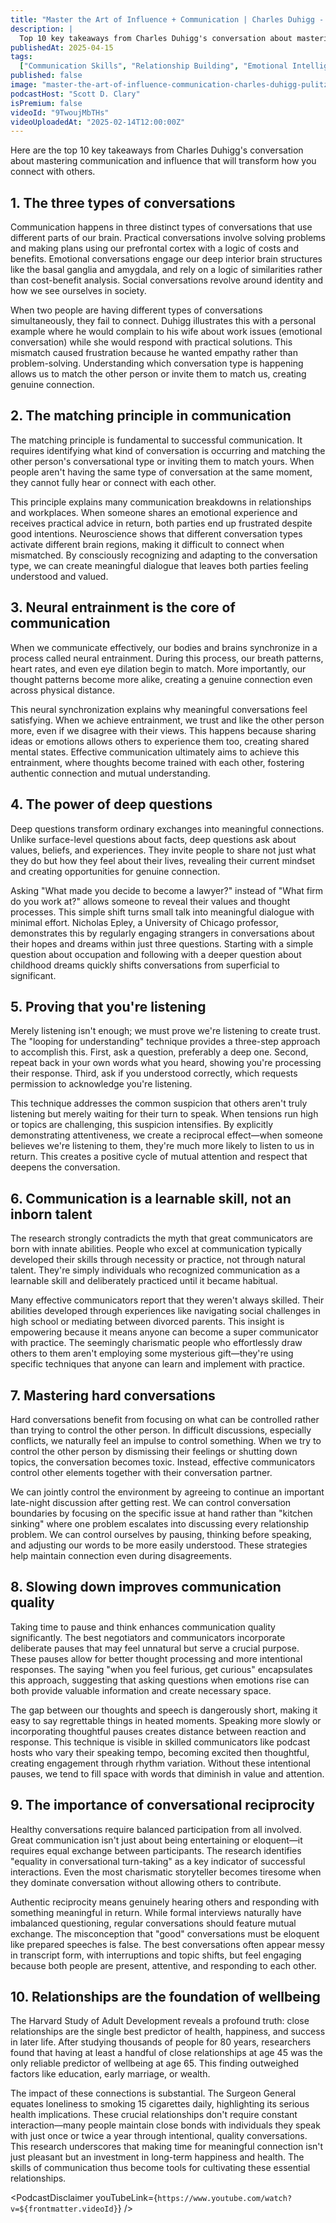 ```yaml
---
title: "Master the Art of Influence + Communication | Charles Duhigg - Pulitzer Prize-Winning Journalist"
description: |
  Top 10 key takeaways from Charles Duhigg's conversation about mastering communication and influence that will transform how you connect with others.
publishedAt: 2025-04-15
tags:
  ["Communication Skills", "Relationship Building", "Emotional Intelligence"]
published: false
image: "master-the-art-of-influence-communication-charles-duhigg-pulitzer-prize-winning-journalist.jpg"
podcastHost: "Scott D. Clary"
isPremium: false
videoId: "9TwoujMbTHs"
videoUploadedAt: "2025-02-14T12:00:00Z"
---
```



<PodcastSummaryPageLayout frontmatter={frontmatter}>

Here are the top 10 key takeaways from Charles Duhigg's conversation about mastering communication and influence that will transform how you connect with others.

## 1. The three types of conversations

Communication happens in three distinct types of conversations that use different parts of our brain. Practical conversations involve solving problems and making plans using our prefrontal cortex with a logic of costs and benefits. Emotional conversations engage our deep interior brain structures like the basal ganglia and amygdala, and rely on a logic of similarities rather than cost-benefit analysis. Social conversations revolve around identity and how we see ourselves in society.

When two people are having different types of conversations simultaneously, they fail to connect. Duhigg illustrates this with a personal example where he would complain to his wife about work issues (emotional conversation) while she would respond with practical solutions. This mismatch caused frustration because he wanted empathy rather than problem-solving. Understanding which conversation type is happening allows us to match the other person or invite them to match us, creating genuine connection.

## 2. The matching principle in communication

The matching principle is fundamental to successful communication. It requires identifying what kind of conversation is occurring and matching the other person's conversational type or inviting them to match yours. When people aren't having the same type of conversation at the same moment, they cannot fully hear or connect with each other.

This principle explains many communication breakdowns in relationships and workplaces. When someone shares an emotional experience and receives practical advice in return, both parties end up frustrated despite good intentions. Neuroscience shows that different conversation types activate different brain regions, making it difficult to connect when mismatched. By consciously recognizing and adapting to the conversation type, we can create meaningful dialogue that leaves both parties feeling understood and valued.

## 3. Neural entrainment is the core of communication

When we communicate effectively, our bodies and brains synchronize in a process called neural entrainment. During this process, our breath patterns, heart rates, and even eye dilation begin to match. More importantly, our thought patterns become more alike, creating a genuine connection even across physical distance.

This neural synchronization explains why meaningful conversations feel satisfying. When we achieve entrainment, we trust and like the other person more, even if we disagree with their views. This happens because sharing ideas or emotions allows others to experience them too, creating shared mental states. Effective communication ultimately aims to achieve this entrainment, where thoughts become trained with each other, fostering authentic connection and mutual understanding.

## 4. The power of deep questions

Deep questions transform ordinary exchanges into meaningful connections. Unlike surface-level questions about facts, deep questions ask about values, beliefs, and experiences. They invite people to share not just what they do but how they feel about their lives, revealing their current mindset and creating opportunities for genuine connection.

Asking "What made you decide to become a lawyer?" instead of "What firm do you work at?" allows someone to reveal their values and thought processes. This simple shift turns small talk into meaningful dialogue with minimal effort. Nicholas Epley, a University of Chicago professor, demonstrates this by regularly engaging strangers in conversations about their hopes and dreams within just three questions. Starting with a simple question about occupation and following with a deeper question about childhood dreams quickly shifts conversations from superficial to significant.

## 5. Proving that you're listening

Merely listening isn't enough; we must prove we're listening to create trust. The "looping for understanding" technique provides a three-step approach to accomplish this. First, ask a question, preferably a deep one. Second, repeat back in your own words what you heard, showing you're processing their response. Third, ask if you understood correctly, which requests permission to acknowledge you're listening.

This technique addresses the common suspicion that others aren't truly listening but merely waiting for their turn to speak. When tensions run high or topics are challenging, this suspicion intensifies. By explicitly demonstrating attentiveness, we create a reciprocal effect—when someone believes we're listening to them, they're much more likely to listen to us in return. This creates a positive cycle of mutual attention and respect that deepens the conversation.

## 6. Communication is a learnable skill, not an inborn talent

The research strongly contradicts the myth that great communicators are born with innate abilities. People who excel at communication typically developed their skills through necessity or practice, not through natural talent. They're simply individuals who recognized communication as a learnable skill and deliberately practiced until it became habitual.

Many effective communicators report that they weren't always skilled. Their abilities developed through experiences like navigating social challenges in high school or mediating between divorced parents. This insight is empowering because it means anyone can become a super communicator with practice. The seemingly charismatic people who effortlessly draw others to them aren't employing some mysterious gift—they're using specific techniques that anyone can learn and implement with practice.

## 7. Mastering hard conversations

Hard conversations benefit from focusing on what can be controlled rather than trying to control the other person. In difficult discussions, especially conflicts, we naturally feel an impulse to control something. When we try to control the other person by dismissing their feelings or shutting down topics, the conversation becomes toxic. Instead, effective communicators control other elements together with their conversation partner.

We can jointly control the environment by agreeing to continue an important late-night discussion after getting rest. We can control conversation boundaries by focusing on the specific issue at hand rather than "kitchen sinking" where one problem escalates into discussing every relationship problem. We can control ourselves by pausing, thinking before speaking, and adjusting our words to be more easily understood. These strategies help maintain connection even during disagreements.

## 8. Slowing down improves communication quality

Taking time to pause and think enhances communication quality significantly. The best negotiators and communicators incorporate deliberate pauses that may feel unnatural but serve a crucial purpose. These pauses allow for better thought processing and more intentional responses. The saying "when you feel furious, get curious" encapsulates this approach, suggesting that asking questions when emotions rise can both provide valuable information and create necessary space.

The gap between our thoughts and speech is dangerously short, making it easy to say regrettable things in heated moments. Speaking more slowly or incorporating thoughtful pauses creates distance between reaction and response. This technique is visible in skilled communicators like podcast hosts who vary their speaking tempo, becoming excited then thoughtful, creating engagement through rhythm variation. Without these intentional pauses, we tend to fill space with words that diminish in value and attention.

## 9. The importance of conversational reciprocity

Healthy conversations require balanced participation from all involved. Great communication isn't just about being entertaining or eloquent—it requires equal exchange between participants. The research identifies "equality in conversational turn-taking" as a key indicator of successful interactions. Even the most charismatic storyteller becomes tiresome when they dominate conversation without allowing others to contribute.

Authentic reciprocity means genuinely hearing others and responding with something meaningful in return. While formal interviews naturally have imbalanced questioning, regular conversations should feature mutual exchange. The misconception that "good" conversations must be eloquent like prepared speeches is false. The best conversations often appear messy in transcript form, with interruptions and topic shifts, but feel engaging because both people are present, attentive, and responding to each other.

## 10. Relationships are the foundation of wellbeing

The Harvard Study of Adult Development reveals a profound truth: close relationships are the single best predictor of health, happiness, and success in later life. After studying thousands of people for 80 years, researchers found that having at least a handful of close relationships at age 45 was the only reliable predictor of wellbeing at age 65. This finding outweighed factors like education, early marriage, or wealth.

The impact of these connections is substantial. The Surgeon General equates loneliness to smoking 15 cigarettes daily, highlighting its serious health implications. These crucial relationships don't require constant interaction—many people maintain close bonds with individuals they speak with just once or twice a year through intentional, quality conversations. This research underscores that making time for meaningful connection isn't just pleasant but an investment in long-term happiness and health. The skills of communication thus become tools for cultivating these essential relationships.

<PodcastDisclaimer
  youTubeLink={`https://www.youtube.com/watch?v=${frontmatter.videoId}`}
/>

</PodcastSummaryPageLayout>
